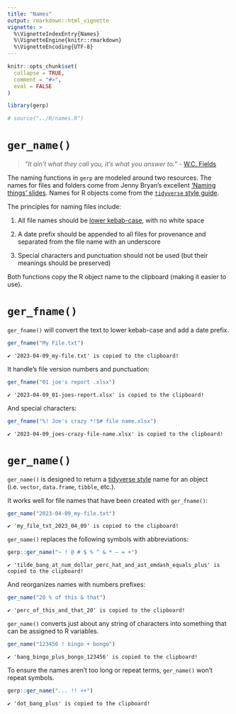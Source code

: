 ```yaml
---
title: "Names"
output: rmarkdown::html_vignette
vignette: >
  %\VignetteIndexEntry{Names}
  %\VignetteEngine{knitr::rmarkdown}
  %\VignetteEncoding{UTF-8}
---
```


```r
knitr::opts_chunk$set(
  collapse = TRUE,
  comment = "#>",
  eval = FALSE
)
```

```r
library(gerp)
```

```r
# source("../R/names.R")
```


# `ger_name()`

> "*It ain't what they call you, it's what you answer to.*" - [W.C. Fields](https://www.goodreads.com/quotes/130631-it-ain-t-what-they-call-you-it-s-what-you-answer) 

The naming functions in `gerp` are modeled around two resources. The names for files and folders come from Jenny Bryan's excellent ['Naming things' slides](https://www.slideshare.net/milkers/naming-things). Names for R objects come from the [`tidyverse` style guide](https://style.tidyverse.org/).

The principles for naming files include: 

1. All file names should be [lower kebab-case](https://en.wikipedia.org/wiki/Naming_convention_(programming)#Delimiter-separated_words), with no white space 

2. A date prefix should be appended to all files for provenance and separated from the file name with an underscore

3. Special characters and punctuation should not be used (but their meanings should be preserved)

Both functions copy the R object name to the clipboard (making it easier to use). 


# `ger_fname()`

`ger_fname()` will convert the text to lower kebab-case and add a date prefix. 

```r
ger_fname("My File.txt")
```

```
✔ '2023-04-09_my-file.txt' is copied to the clipboard!
```

It handle's file version numbers and punctuation:

```r
ger_fname("01 joe's report .xlsx")
```

```
✔ '2023-04-09_01-joes-report.xlsx' is copied to the clipboard!
```

And special characters:

```r
ger_fname("%! Joe's crazy *!$# file name.xlsx")
```

```
✔ '2023-04-09_joes-crazy-file-name.xlsx' is copied to the clipboard!
```

# `ger_name()`

`ger_name()` is designed to return a [tidyverse style](https://style.tidyverse.org/syntax.html#object-names) name for an object (i.e. `vector`, `data.frame`, `tibble`, etc.). 

It works well for file names that have been created with `ger_fname()`:

```r
ger_name("2023-04-09_my-file.txt")
```

```
✔ 'my_file_txt_2023_04_09' is copied to the clipboard!
```

`ger_name()` replaces the following symbols with abbreviations:

```r
gerp::ger_name("~ ! @ # $ % ^ & * — = +")
```

```
✔ 'tilde_bang_at_num_dollar_perc_hat_and_ast_emdash_equals_plus' is copied to the clipboard!
```

And reorganizes names with numbers prefixes:

```r
ger_name("20 % of this & that")
```

```
✔ 'perc_of_this_and_that_20' is copied to the clipboard!
```

`ger_name()` converts just about any string of characters into something that can be assigned to R variables.

```r
ger_name("123456 ! bingo + bongo")
```

```
✔ 'bang_bingo_plus_bongo_123456' is copied to the clipboard!
```

To ensure the names aren't too long or repeat terms, `ger_name()` won't repeat symbols. 

```r
gerp::ger_name("... !! ++")
```

```
✔ 'dot_bang_plus' is copied to the clipboard!
```

